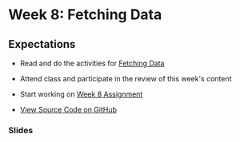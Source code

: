 # Week 8: Fetching Data

## Expectations

- Read and do the activities for [Fetching Data](/week-8/fetching-data)
- Attend class and participate in the review of this week's content
- Start working on [Week 8 Assignment](/week-8/assignment)

- [View Source Code on GitHub ](https://github.com/ashx3s/cprg-306-demo-site/blob/main/app/week-8/page.js)

### Slides


<Slideshow file="/week-8/slides" />
